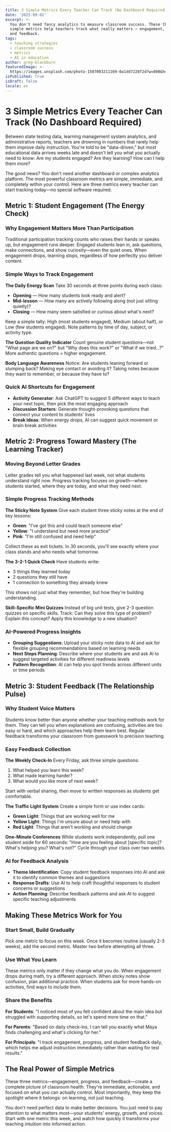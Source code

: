 ```yaml
---
title: 3 Simple Metrics Every Teacher Can Track (No Dashboard Required)
date: '2025-09-02'
excerpt: >-
  You don't need fancy analytics to measure classroom success. These three
  simple metrics help teachers track what really matters — engagement, progress,
  and feedback.
tags:
  - teaching strategies
  - classroom success
  - metrics
  - AI in education
author: greg-blackburn
featuredImage: >-
  https://images.unsplash.com/photo-1507003211169-0a1dd7228f2d?w=800&h=400&fit=crop
isPublished: true
isDraft: false
locale: en
---
```


# 3 Simple Metrics Every Teacher Can Track (No Dashboard Required)

Between state testing data, learning management system analytics, and administrative reports, teachers are drowning in numbers that rarely help them improve daily instruction. You're told to be "data-driven," but most educational data arrives weeks late and doesn't tell you what you actually need to know: Are my students engaged? Are they learning? How can I help them more?

The good news? You don't need another dashboard or complex analytics platform. The most powerful classroom metrics are simple, immediate, and completely within your control. Here are three metrics every teacher can start tracking today—no special software required.

## Metric 1: Student Engagement (The Energy Check)

### Why Engagement Matters More Than Participation

Traditional participation tracking counts who raises their hands or speaks up, but engagement runs deeper. Engaged students lean in, ask questions, make connections, and show curiosity—even the quiet ones. When engagement drops, learning stops, regardless of how perfectly you deliver content.

### Simple Ways to Track Engagement

**The Daily Energy Scan**
Take 30 seconds at three points during each class:
- **Opening** — How many students look ready and alert?
- **Mid-lesson** — How many are actively following along (not just sitting quietly)?
- **Closing** — How many seem satisfied or curious about what's next?

Keep a simple tally: High (most students engaged), Medium (about half), or Low (few students engaged). Note patterns by time of day, subject, or activity type.

**The Question Quality Indicator**
Count genuine student questions—not "What page are we on?" but "Why does this work?" or "What if we tried...?" More authentic questions = higher engagement.

**Body Language Awareness**
Notice: Are students leaning forward or slumping back? Making eye contact or avoiding it? Taking notes because they want to remember, or because they have to?

### Quick AI Shortcuts for Engagement

- **Activity Generator**: Ask ChatGPT to suggest 5 different ways to teach your next topic, then pick the most engaging approach
- **Discussion Starters**: Generate thought-provoking questions that connect your content to students' lives
- **Break Ideas**: When energy drops, AI can suggest quick movement or brain break activities

## Metric 2: Progress Toward Mastery (The Learning Tracker)

### Moving Beyond Letter Grades

Letter grades tell you what happened last week, not what students understand right now. Progress tracking focuses on growth—where students started, where they are today, and what they need next.

### Simple Progress Tracking Methods

**The Sticky Note System**
Give each student three sticky notes at the end of key lessons:
- **Green**: "I've got this and could teach someone else"
- **Yellow**: "I understand but need more practice"  
- **Pink**: "I'm still confused and need help"

Collect these as exit tickets. In 30 seconds, you'll see exactly where your class stands and who needs what tomorrow.

**The 3-2-1 Quick Check**
Have students write:
- 3 things they learned today
- 2 questions they still have
- 1 connection to something they already knew

This shows not just what they remember, but how they're building understanding.

**Skill-Specific Mini Quizzes**
Instead of big unit tests, give 2-3 question quizzes on specific skills. Track: Can they solve this type of problem? Explain this concept? Apply this knowledge to a new situation?

### AI-Powered Progress Insights

- **Grouping Suggestions**: Upload your sticky note data to AI and ask for flexible grouping recommendations based on learning needs
- **Next Steps Planning**: Describe where your students are and ask AI to suggest targeted activities for different readiness levels
- **Pattern Recognition**: AI can help you spot trends across different units or time periods

## Metric 3: Student Feedback (The Relationship Pulse)

### Why Student Voice Matters

Students know better than anyone whether your teaching methods work for them. They can tell you when explanations are confusing, activities are too easy or hard, and which approaches help them learn best. Regular feedback transforms your classroom from guesswork to precision teaching.

### Easy Feedback Collection

**The Weekly Check-In**
Every Friday, ask three simple questions:
1. What helped you learn this week?
2. What made learning harder?
3. What would you like more of next week?

Start with verbal sharing, then move to written responses as students get comfortable.

**The Traffic Light System**
Create a simple form or use index cards:
- **Green Light**: Things that are working well for me
- **Yellow Light**: Things I'm unsure about or need help with
- **Red Light**: Things that aren't working and should change

**One-Minute Conferences**
While students work independently, pull one student aside for 60 seconds: "How are you feeling about [specific topic]? What's helping you? What's not?" Cycle through your class over two weeks.

### AI for Feedback Analysis

- **Theme Identification**: Copy student feedback responses into AI and ask it to identify common themes and suggestions
- **Response Drafts**: Use AI to help craft thoughtful responses to student concerns or suggestions  
- **Action Planning**: Describe feedback patterns and ask AI to suggest specific teaching adjustments

## Making These Metrics Work for You

### Start Small, Build Gradually

Pick one metric to focus on this week. Once it becomes routine (usually 2-3 weeks), add the second metric. Master two before attempting all three.

### Use What You Learn

These metrics only matter if they change what you do. When engagement drops during math, try a different approach. When sticky notes show confusion, plan additional practice. When students ask for more hands-on activities, find ways to include them.

### Share the Benefits

**For Students**: "I noticed most of you felt confident about the main idea but struggled with supporting details, so let's spend more time on that."

**For Parents**: "Based on daily check-ins, I can tell you exactly what Maya finds challenging and what's clicking for her."

**For Principals**: "I track engagement, progress, and student feedback daily, which helps me adjust instruction immediately rather than waiting for test results."

## The Real Power of Simple Metrics

These three metrics—engagement, progress, and feedback—create a complete picture of classroom health. They're immediate, actionable, and focused on what you can actually control. Most importantly, they keep the spotlight where it belongs: on learning, not just teaching.

You don't need perfect data to make better decisions. You just need to pay attention to what matters most—your students' energy, growth, and voices. Start with one metric this week, and watch how quickly it transforms your teaching intuition into informed action.
